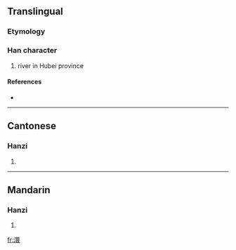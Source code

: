 ==Translingual==

===Etymology===
{{Han compound|水|睘|c1=s|c2=p|t1=water|ls=psc}}

===Han character===
{{Han char|rn=85|rad=水|as=13|sn=16|four=3613<sub>2</sub>|canj=水田中女 (EWLV)}}

# river in Hubei province

====References====
* {{Han ref|kx=0653.290|dkj=18414|dj=1063.230|hdz=31758.010|uh=6FB4|ud=28596|bh=BF4A|bd=48970}}

----

==Cantonese==

===Hanzi===
{{yue-hanzi|jyut=|y=waan4}}

# {{defn|Cantonese}}

----

==Mandarin==

===Hanzi===
{{cmn-hanzi|pin=[[dàn]] ([[dan4]]), [[huán]] ([[huan2]]), [[zhān]] ([[zhan1]])|wg=tan<sup>4</sup>, huan<sup>2</sup>, chan<sup>1</sup>}}

# {{defn|Mandarin}}

[[fr:澴]]